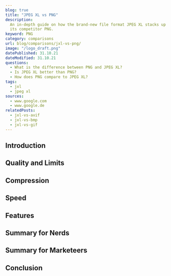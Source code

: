 ```yaml
---
blog: true
title: "JPEG XL vs PNG"
description:
  An in-depth guide on how the brand-new file format JPEG XL stacks up against
  its competitor PNG.
keyword: PNG
category: comparisons
url: blog/comparisons/jxl-vs-png/
image: "/logo_draft.png"
datePublished: 31.10.21
dateModified: 31.10.21
questions:
  - What is the difference between PNG and JPEG XL?
  - Is JPEG XL better than PNG?
  - How does PNG compare to JPEG XL?
tags:
  - jxl
  - jpeg xl
sources:
  - www.google.com
  - www.google.de
relatedPosts:
  - jxl-vs-avif
  - jxl-vs-bmp
  - jxl-vs-gif
---
```


## Introduction

## Quality and Limits

## Compression

## Speed

## Features

## Summary for Nerds

## Summary for Marketeers

## Conclusion
